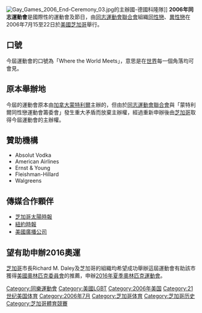 {{Unreferenced |time=2009-03-05T02:47:19+00:00 }} 
[[File:Gay_Games_2006_End-Ceremony_03.jpg|thumb]]的主辦國-德國科隆隊]]
'''2006年同志運動會'''是國際性的運動會及節日，由[[同志運動會聯合會|同志運動會聯合會]]組織[[同性戀|同性戀]]、[[異性戀|異性戀]]在2006年7月15至22日於[[美國|美國]][[芝加哥|芝加哥]]舉行。

== 口號 ==
今屆運動會的口號為「Where the World Meets」，意思是在[[世界|世界]]每一個角落均可會見。<!--

Actual athletic events were played in venues scattered throughout Chicago and its suburbs, all participating in the Gay Games through special permissive votes in their respective town or village councils. Cultural events included concerts and performances by the likes of Cyndi Lauper, Margaret Cho, Megan Mullally, among others added to the festival's feel and charm. Contemporary artists also provided exhibitions as part of the Gay Games.-->

== 原本舉辦地 ==
今屆的運動會原本由[[加拿大|加拿大]][[蒙特利爾|蒙特利爾]]主辦的，但由於[[同志運動會聯合會|同志運動會聯合會]]與「蒙特利爾同性戀運動會籌委會」發生重大矛盾而放棄主辦權，經過重新申辦後由[[芝加哥|芝加哥]]取得今屆運動會的主辦權。

== 贊助機構 ==
*Absolut Vodka
*American Airlines
*Ernst & Young
*Fleishman-Hillard
*Walgreens

== 傳媒合作顆伴 ==
*[[芝加哥太陽時報|芝加哥太陽時報]]
*[[紐約時報|紐約時報]]
*[[美國廣播公司|美國廣播公司]]

== 望有助申辦2016奧運 ==
[[芝加哥|芝加哥]]市長Richard M. Daley及芝加哥的組織均希望成功舉辦這屆運動會有助該市獲得[[美國奧林匹克委員會|美國奧林匹克委員會]]的推薦，申辦[[2016年夏季奧林匹克運動會|2016年夏季奧林匹克運動會]]。

{{同志運動會}}

[[Category:同樂運動會|Category:同樂運動會]]
[[Category:美國LGBT|Category:美國LGBT]]
[[Category:2006年美国|Category:2006年美国]]
[[Category:21世纪美国体育|Category:21世纪美国体育]]
[[Category:2006年7月|Category:2006年7月]]
[[Category:芝加哥体育|Category:芝加哥体育]]
[[Category:芝加哥历史|Category:芝加哥历史]]
[[Category:芝加哥體育競賽|Category:芝加哥體育競賽]]